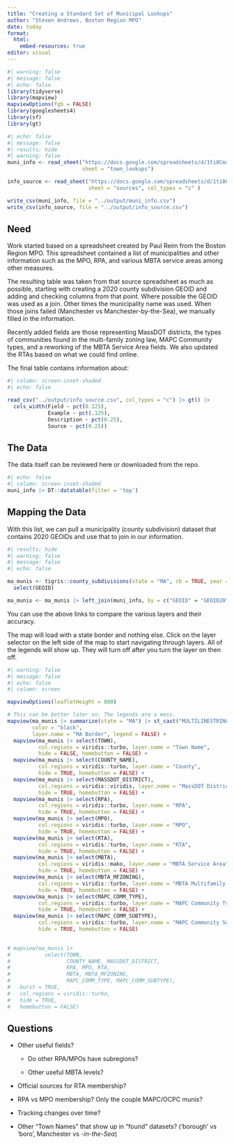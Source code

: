 ```yaml
---
title: "Creating a Standard Set of Municipal Lookups"
author: "Steven Andrews, Boston Region MPO"
date: today
format: 
  html:
    embed-resources: true
editor: visual
---
```


```r
#| warning: false
#| message: false
#| echo: false
library(tidyverse)
library(mapview)
mapviewOptions(fgb = FALSE)
library(googlesheets4)
library(sf)
library(gt)
```

```r
#| echo: false
#| message: false
#| results: hide
#| warning: false
muni_info <- read_sheet("https://docs.google.com/spreadsheets/d/1ti8Cmagl8GZ_7BV40aj4U5xjV-cTjEKB8LAegFt7XCQ", 
                        sheet = "town_lookups")

info_source <- read_sheet("https://docs.google.com/spreadsheets/d/1ti8Cmagl8GZ_7BV40aj4U5xjV-cTjEKB8LAegFt7XCQ", 
                          sheet = "sources", col_types = "c" )

write_csv(muni_info, file = "../output/muni_info.csv")
write_csv(info_source, file = "../output/info_source.csv")

```

## Need

Work started based on a spreadsheet created by Paul Reim from the Boston Region MPO. This spreadsheet contained a list of municipalities and other information such as the MPO, RPA, and various MBTA service areas among other measures.

The resulting table was taken from that source spreadsheet as much as possible, starting with creating a 2020 county subdivision GEOID and adding and checking columns from that point. Where possible the GEOID was used as a join. Other times the municipality name was used. When those joins failed (Manchester vs Manchester-by-the-Sea), we manually filled in the information.

Recently added fields are those representing MassDOT districts, the types of communities found in the multi-family zoning law, MAPC Community types, and a reworking of the MBTA Service Area fields. We also updated the RTAs based on what we could find online.

The final table contains information about:

```r
#| column: screen-inset-shaded
#| echo: false

read_csv("../output/info_source.csv", col_types = "c") |> gt() |> 
  cols_width(Field ~ pct(0.125),
             Example ~ pct(.125),
             Description ~ pct(0.25),
             Source ~ pct(0.25))
```

## The Data

The data itself can be reviewed here or downloaded from the repo.

```r
#| echo: false 
#| column: screen-inset-shaded
muni_info |> DT::datatable(filter = 'top')
```

## Mapping the Data

With this list, we can pull a municipality (county subdivision) dataset that contains 2020 GEOIDs and use that to join in our information.

```r
#| results: hide
#| warning: false
#| message: false
#| echo: false

ma_munis <- tigris::county_subdivisions(state = "MA", cb = TRUE, year = 2020) |> 
  select(GEOID)

ma_munis <- ma_munis |> left_join(muni_info, by = c("GEOID" = "GEOID20"))
```

You can use the above links to compare the various layers and their accuracy.

::: callout-tip
The map will load with a state border and nothing else. Click on the layer selector on the left side of the map to start navigating through layers. All of the legends will show up. They will turn off after you turn the layer on then off.
:::

```r
#| warning: false
#| message: false
#| echo: false
#| column: screen

mapviewOptions(leafletHeight = 800)

# This can be better later on. The legends are a mess.
mapview(ma_munis |> summarize(state = "MA") |> st_cast("MULTILINESTRING"), 
        color = "black",
        layer.name = "MA Border", legend = FALSE) +
  mapview(ma_munis |> select(TOWN), 
          col.regions = viridis::turbo, layer.name = "Town Name",
          hide = FALSE, homebutton = FALSE) +
  mapview(ma_munis |> select(COUNTY_NAME), 
          col.regions = viridis::turbo, layer.name = "County",
          hide = TRUE, homebutton = FALSE) +
  mapview(ma_munis |> select(MASSDOT_DISTRICT), 
          col.regions = viridis::viridis, layer.name = "MassDOT District",
          hide = TRUE, homebutton = FALSE) +
  mapview(ma_munis |> select(RPA), 
          col.regions = viridis::turbo, layer.name = "RPA",
          hide = TRUE, homebutton = FALSE) +
  mapview(ma_munis |> select(MPO), 
          col.regions = viridis::turbo, layer.name = "MPO",
          hide = TRUE, homebutton = FALSE) +
  mapview(ma_munis |> select(RTA), 
          col.regions = viridis::turbo, layer.name = "RTA",
          hide = TRUE, homebutton = FALSE) +
  mapview(ma_munis |> select(MBTA), 
          col.regions = viridis::mako, layer.name = "MBTA Service Area",
          hide = TRUE, homebutton = FALSE) +
  mapview(ma_munis |> select(MBTA_MFZONING), 
          col.regions = viridis::turbo, layer.name = "MBTA Multifamily Zoning",
          hide = TRUE, homebutton = FALSE) +
  mapview(ma_munis |> select(MAPC_COMM_TYPE), 
          col.regions = viridis::turbo, layer.name = "MAPC Community Type",
          hide = TRUE, homebutton = FALSE) +
  mapview(ma_munis |> select(MAPC_COMM_SUBTYPE), 
          col.regions = viridis::turbo, layer.name = "MAPC Community Subtype",
          hide = TRUE, homebutton = FALSE)

  
# mapview(ma_munis |> 
#           select(TOWN,
#                  COUNTY_NAME, MASSDOT_DISTRICT,
#                  RPA, MPO, RTA,
#                  MBTA, MBTA_MFZONING,
#                  MAPC_COMM_TYPE, MAPC_COMM_SUBTYPE),
#   burst = TRUE,
#   col.regions = viridis::turbo, 
#   hide = TRUE, 
#   homebutton = FALSE)
```

## Questions

-   Other useful fields?

    -   Do other RPA/MPOs have subregions?

    -   Other useful MBTA levels?

-   Official sources for RTA membership?

-   RPA vs MPO membership? Only the couple MAPC/OCPC munis?

-   Tracking changes over time?

-   Other "Town Names" that show up in "found" datasets? ('borough' vs 'boro', Manchester vs *-in-the-Sea*)
